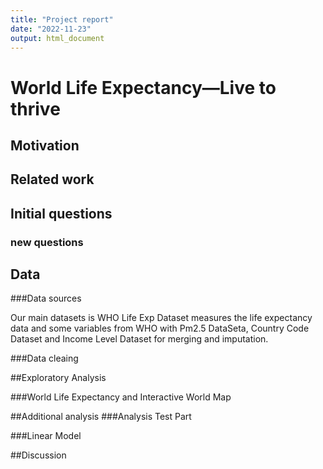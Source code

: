 ```yaml
---
title: "Project report"
date: "2022-11-23"
output: html_document
---
```

# World Life Expectancy—Live to thrive

## Motivation

## Related work

## Initial questions
### new questions

## Data
###Data sources 

Our main datasets is WHO Life Exp Dataset measures the life expectancy data and some variables from WHO with Pm2.5 DataSeta, Country Code Dataset and Income Level Dataset for merging and imputation.



###Data cleaing 

##Exploratory Analysis

###World Life Expectancy and Interactive World Map

##Additional analysis
###Analysis Test Part

###Linear Model

##Discussion